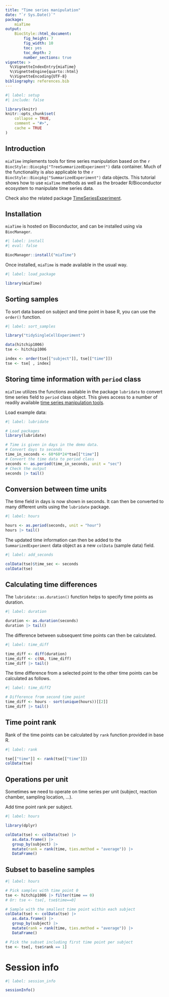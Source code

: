 ```yaml
---
title: "Time series manipulation"
date: "`r Sys.Date()`"
package: 
    miaTime
output: 
    BiocStyle::html_document:
        fig_height: 7
        fig_width: 10
        toc: yes
        toc_depth: 2
        number_sections: true
vignette: >
  %\VignetteIndexEntry{miaTime}
  %\VignetteEngine{quarto::html}
  %\VignetteEncoding{UTF-8}
bibliography: references.bib
---
```


```r
#| label: setup
#| include: false

library(knitr)
knitr::opts_chunk$set(
    collapse = TRUE,
    comment = "#>",
    cache = TRUE
)
```

## Introduction

`miaTime` implements tools for time series manipulation based on the
`r BiocStyle::Biocpkg("TreeSummarizedExperiment")` data container. Much of the
functionality is also applicable to the
`r BiocStyle::Biocpkg("SummarizedExperiment")` data objects. This tutorial
shows how to use `miaTime` methods as well as the broader R/Bioconductor
ecosystem to manipulate time series data.

Check also the related package
[TimeSeriesExperiment](https://github.com/nlhuong/TimeSeriesExperiment).

## Installation

`miaTime` is hosted on Bioconductor, and can be installed using via
`BiocManager`.

```r
#| label: install
#| eval: false

BiocManager::install("miaTime")
```

Once installed, `miaTime` is made available in the usual way.

```r
#| label: load_package

library(miaTime)
```

## Sorting samples 

To sort data based on subject and time point in base R, you can use the
`order()` function.

```r
#| label: sort_samples

library("tidySingleCellExperiment")

data(hitchip1006)
tse <- hitchip1006

index <- order(tse[["subject"]], tse[["time"]])
tse <- tse[ , index]
```

## Storing time information with `period` class

`miaTime` utilizes the functions available in the package `lubridate`
to convert time series field to `period` class object. This gives access to a 
number of readily available
[time series manipulation tools](https://cran.r-project.org/web/packages/lubridate/vignettes/lubridate.html).


Load example data:

```r
#| label: lubridate

# Load packages
library(lubridate)

# Time is given in days in the demo data.
# Convert days to seconds
time_in_seconds <- 60*60*24*tse[["time"]]
# Convert the time data to period class
seconds <- as.period(time_in_seconds, unit = "sec")
# Check the output
seconds |> tail()
```

## Conversion between time units

The time field in days is now shown in seconds. It can then be
converted to many different units using the `lubridate` package.

```r
#| label: hours

hours <- as.period(seconds, unit = "hour")
hours |> tail()
```

The updated time information can then be added to the
`SummarizedExperiment` data object as a new `colData` (sample data)
field.

```r
#| label: add_seconds

colData(tse)$time_sec <- seconds
colData(tse)
```

## Calculating time differences 

The `lubridate::as.duration()` function helps to specify time points as
duration.

```r
#| label: duration

duration <- as.duration(seconds)
duration |> tail()
```

The difference between subsequent time points can then be calculated.

```r
#| label: time_diff

time_diff <- diff(duration)
time_diff <- c(NA, time_diff)
time_diff |> tail()
```

The time difference from a selected point to the other time points
can be calculated as follows.

```r
#| label: time_diff2

# Difference from second time point
time_diff <- hours - sort(unique(hours))[[2]]
time_diff |> tail()
```

## Time point rank

Rank of the time points can be calculated by `rank` function provided in base R.

```r
#| label: rank

tse[["time"]] <- rank(tse[["time"]])
colData(tse)
```

## Operations per unit

Sometimes we need to operate on time series per unit (subject, reaction chamber,
sampling location, ...).

Add time point rank per subject.

```r
#| label: hours

library(dplyr)

colData(tse) <- colData(tse) |>
   as.data.frame() |>
   group_by(subject) |>
   mutate(rank = rank(time, ties.method = "average")) |>
   DataFrame()
```

## Subset to baseline samples

```r
#| label: hours

# Pick samples with time point 0
tse <- hitchip1006 |> filter(time == 0)
# Or: tse <- tse[, tse$time==0]

# Sample with the smallest time point within each subject
colData(tse) <- colData(tse) |>
   as.data.frame() |>
   group_by(subject) |>
   mutate(rank = rank(time, ties.method = "average")) |>
   DataFrame()

# Pick the subset including first time point per subject
tse <- tse[, tse$rank == 1]
```

# Session info

```r
#| label: session_info

sessionInfo()
```
